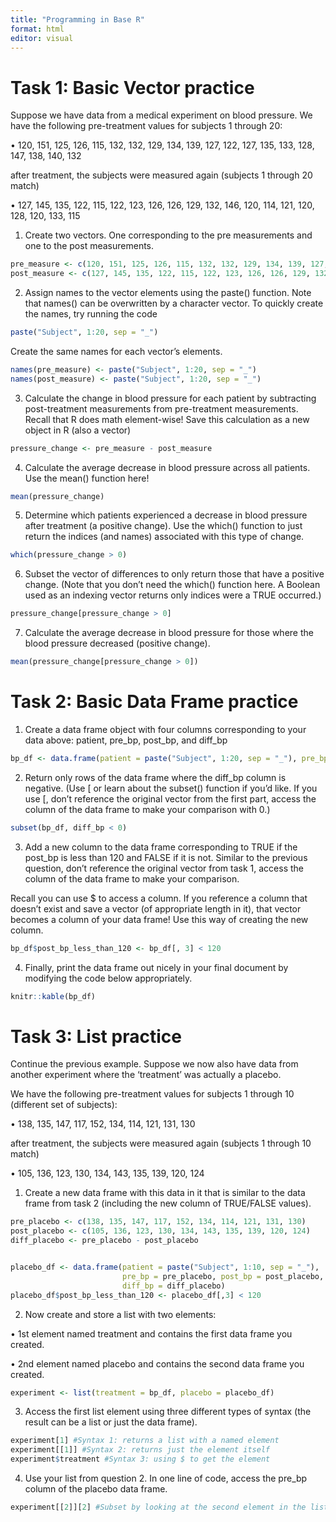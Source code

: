 ```yaml
---
title: "Programming in Base R"
format: html
editor: visual
---
```


# Task 1: Basic Vector practice

Suppose we have data from a medical experiment on blood pressure. We have the following pre-treatment values for subjects 1 through 20:

• 120, 151, 125, 126, 115, 132, 132, 129, 134, 139, 127, 122, 127, 135, 133, 128, 147, 138, 140, 132

after treatment, the subjects were measured again (subjects 1 through 20 match)

• 127, 145, 135, 122, 115, 122, 123, 126, 126, 129, 132, 146, 120, 114, 121, 120, 128, 120, 133, 115

1. Create two vectors. One corresponding to the pre measurements and one to the post measurements.

```r
pre_measure <- c(120, 151, 125, 126, 115, 132, 132, 129, 134, 139, 127, 122, 127, 135, 133, 128, 147, 138, 140, 132)
post_measure <- c(127, 145, 135, 122, 115, 122, 123, 126, 126, 129, 132, 146, 120, 114, 121, 120, 128, 120, 133, 115)
```

2. Assign names to the vector elements using the paste() function. Note that names() can be overwritten by a character vector. To quickly create the names, try running the code

```r
paste("Subject", 1:20, sep = "_")
```

Create the same names for each vector's elements.

```r
names(pre_measure) <- paste("Subject", 1:20, sep = "_")
names(post_measure) <- paste("Subject", 1:20, sep = "_")
```


3. Calculate the change in blood pressure for each patient by subtracting post-treatment measurements from pre-treatment measurements. Recall that R does math element-wise! Save this calculation as a new object in R (also a vector)


```r
pressure_change <- pre_measure - post_measure
```

4. Calculate the average decrease in blood pressure across all patients. Use the mean() function here!

```r
mean(pressure_change)
```

5. Determine which patients experienced a decrease in blood pressure after treatment (a positive change). Use the which() function to just return the indices (and names) associated with this type of change.

```r
which(pressure_change > 0)
```

6. Subset the vector of differences to only return those that have a positive change. (Note that you don’t need the which() function here. A Boolean used as an indexing vector returns only indices were a TRUE occurred.)


```r
pressure_change[pressure_change > 0]
```

7. Calculate the average decrease in blood pressure for those where the blood pressure decreased (positive change).

```r
mean(pressure_change[pressure_change > 0])
```

# Task 2: Basic Data Frame practice

1. Create a data frame object with four columns corresponding to your data above: patient, pre_bp, post_bp, and diff_bp


```r
bp_df <- data.frame(patient = paste("Subject", 1:20, sep = "_"), pre_bp = pre_measure, post_bp = post_measure, diff_bp = pressure_change)
```

2. Return only rows of the data frame where the diff_bp column is negative. (Use [ or learn about the subset() function if you’d like. If you use [, don’t reference the original vector from the first part, access the column of the data frame to make your comparison with 0.)

```r
subset(bp_df, diff_bp < 0)
```


3. Add a new column to the data frame corresponding to TRUE if the post_bp is less than 120 and FALSE if it is not. Similar to the previous question, don’t reference the original vector from task 1, access the column of the data frame to make your comparison.

Recall you can use $ to access a column. If you reference a column that doesn’t exist and save a vector (of appropriate length in it), that vector becomes a column of your data frame! Use this way of creating the new column.


```r
bp_df$post_bp_less_than_120 <- bp_df[, 3] < 120
```

4. Finally, print the data frame out nicely in your final document by modifying the code below appropriately.

```r
knitr::kable(bp_df)
```

# Task 3: List practice

Continue the previous example. Suppose we now also have data from another experiment where the ‘treatment’ was actually a placebo.

We have the following pre-treatment values for subjects 1 through 10 (different set of subjects):

• 138, 135, 147, 117, 152, 134, 114, 121, 131, 130

after treatment, the subjects were measured again (subjects 1 through 10 match)

• 105, 136, 123, 130, 134, 143, 135, 139, 120, 124

1. Create a new data frame with this data in it that is similar to the data frame from task 2 (including the new column of TRUE/FALSE values).


```r
pre_placebo <- c(138, 135, 147, 117, 152, 134, 114, 121, 131, 130)
post_placebo <- c(105, 136, 123, 130, 134, 143, 135, 139, 120, 124)
diff_placebo <- pre_placebo - post_placebo


placebo_df <- data.frame(patient = paste("Subject", 1:10, sep = "_"),
                         pre_bp = pre_placebo, post_bp = post_placebo,
                         diff_bp = diff_placebo)
placebo_df$post_bp_less_than_120 <- placebo_df[,3] < 120
```

2. Now create and store a list with two elements:

• 1st element named treatment and contains the first data frame you created.

• 2nd element named placebo and contains the second data frame you created.


```r
experiment <- list(treatment = bp_df, placebo = placebo_df)
```

3. Access the first list element using three different types of syntax (the result can be a list or just the data frame).

```r
experiment[1] #Syntax 1: returns a list with a named element
experiment[[1]] #Syntax 2: returns just the element itself
experiment$treatment #Syntax 3: using $ to get the element
```

4. Use your list from question 2. In one line of code, access the pre_bp column of the placebo data frame.

```r
experiment[[2]][2] #Subset by looking at the second element in the list and then the second element in that data frame
```


